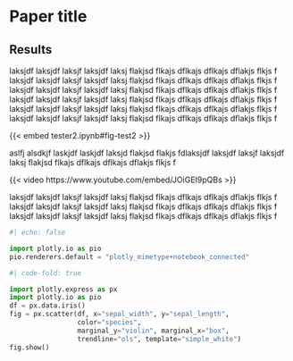 
# Paper title

## Results

laksjdf laksjdf laksjf laksjdf laksj flakjsd flkajs dflkajs dflkajs dflakjs flkjs f
laksjdf laksjdf laksjf laksjdf laksj flakjsd flkajs dflkajs dflkajs dflakjs flkjs f
laksjdf laksjdf laksjf laksjdf laksj flakjsd flkajs dflkajs dflkajs dflakjs flkjs f
laksjdf laksjdf laksjf laksjdf laksj flakjsd flkajs dflkajs dflkajs dflakjs flkjs f
laksjdf laksjdf laksjf laksjdf laksj flakjsd flkajs dflkajs dflkajs dflakjs flkjs f
laksjdf laksjdf laksjf laksjdf laksj flakjsd flkajs dflkajs dflkajs dflakjs flkjs f

{{< embed tester2.ipynb#fig-test2 >}}

aslfj alsdkjf laskjdf laskjdf laksjd flakjsd flakjs fdlaksjdf laksjdf laksjf laksjdf laksj flakjsd flkajs dflkajs dflkajs dflakjs flkjs f

{{< video https://www.youtube.com/embed/JOiGEI9pQBs >}}

laksjdf laksjdf laksjf laksjdf laksj flakjsd flkajs dflkajs dflkajs dflakjs flkjs f
laksjdf laksjdf laksjf laksjdf laksj flakjsd flkajs dflkajs dflkajs dflakjs flkjs f
laksjdf laksjdf laksjf laksjdf laksj flakjsd flkajs dflkajs dflkajs dflakjs flkjs f

```python
#| echo: false

import plotly.io as pio
pio.renderers.default = "plotly_mimetype+notebook_connected"
```

```python
#| code-fold: true

import plotly.express as px
import plotly.io as pio
df = px.data.iris()
fig = px.scatter(df, x="sepal_width", y="sepal_length", 
                 color="species", 
                 marginal_y="violin", marginal_x="box", 
                 trendline="ols", template="simple_white")
fig.show()
```